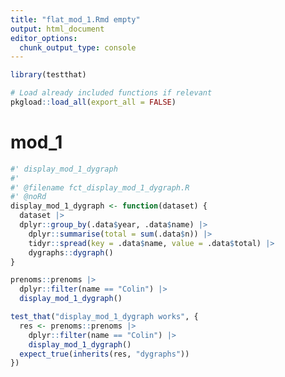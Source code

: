 ```yaml
---
title: "flat_mod_1.Rmd empty"
output: html_document
editor_options:
  chunk_output_type: console
---
```


```r
library(testthat)
```

```r
# Load already included functions if relevant
pkgload::load_all(export_all = FALSE)
```

# mod_1

```r
#' display_mod_1_dygraph
#'
#' @filename fct_display_mod_1_dygraph.R
#' @noRd
display_mod_1_dygraph <- function(dataset) {
  dataset |>
  dplyr::group_by(.data$year, .data$name) |>
    dplyr::summarise(total = sum(.data$n)) |>
    tidyr::spread(key = .data$name, value = .data$total) |>
    dygraphs::dygraph()
}
```

```r
prenoms::prenoms |>
  dplyr::filter(name == "Colin") |>
  display_mod_1_dygraph()
```

```r
test_that("display_mod_1_dygraph works", {
  res <- prenoms::prenoms |>
    dplyr::filter(name == "Colin") |>
    display_mod_1_dygraph()
  expect_true(inherits(res, "dygraphs"))
})
```


